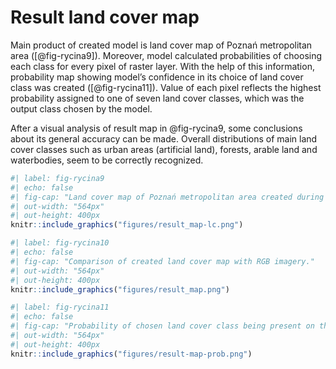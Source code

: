 # Result land cover map {#sec-results-map}

Main product of created model is land cover map of Poznań metropolitan area ([@fig-rycina9]).
Moreover, model calculated probabilities of choosing each class for every pixel of raster layer.
With the help of this information, probability map showing model's confidence in its choice of land cover class was created ([@fig-rycina11]).
Value of each pixel reflects the highest probability assigned to one of seven land cover classes, which was the output class chosen by the model.

After a visual analysis of result map in @fig-rycina9, some conclusions about its general accuracy can be made.
Overall distributions of main land cover classes such as urban areas (artificial land), forests, arable land and waterbodies, seem to be correctly recognized.

```r
#| label: fig-rycina9
#| echo: false
#| fig-cap: "Land cover map of Poznań metropolitan area created during this study."
#| out-width: "564px"
#| out-height: 400px
knitr::include_graphics("figures/result_map-lc.png")
```

```r
#| label: fig-rycina10
#| echo: false
#| fig-cap: "Comparison of created land cover map with RGB imagery."
#| out-width: "564px"
#| out-height: 400px
knitr::include_graphics("figures/result_map.png")
```

```r
#| label: fig-rycina11
#| echo: false
#| fig-cap: "Probability of chosen land cover class being present on the ground. This can be treated as confidence of model on its results."
#| out-width: "564px"
#| out-height: 400px
knitr::include_graphics("figures/result-map-prob.png")
```
